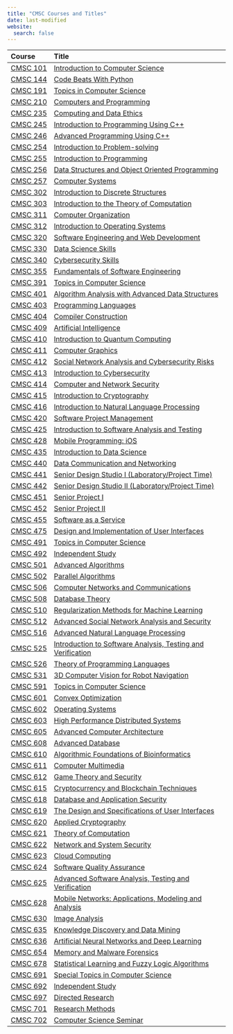 ```yaml
---
title: "CMSC Courses and Titles"
date: last-modified
website:
  search: false
---
```

Course                   Title
-----------------------  --------------------------------------------------------------------------
[CMSC 101](CMSC101.qmd)  [Introduction to Computer Science](CMSC101.qmd)
[CMSC 144](CMSC144.qmd)  [Code Beats With Python](CMSC144.qmd)
[CMSC 191](CMSC191.qmd)  [Topics in Computer Science](CMSC191.qmd)
[CMSC 210](CMSC210.qmd)  [Computers and Programming](CMSC210.qmd)
[CMSC 235](CMSC235.qmd)  [Computing and Data Ethics](CMSC235.qmd)
[CMSC 245](CMSC245.qmd)  [Introduction to Programming Using C++](CMSC245.qmd)
[CMSC 246](CMSC246.qmd)  [Advanced Programming Using C++](CMSC246.qmd)
[CMSC 254](CMSC254.qmd)  [Introduction to Problem-solving](CMSC254.qmd)
[CMSC 255](CMSC255.qmd)  [Introduction to Programming](CMSC255.qmd)
[CMSC 256](CMSC256.qmd)  [Data Structures and Object Oriented Programming](CMSC256.qmd)
[CMSC 257](CMSC257.qmd)  [Computer Systems](CMSC257.qmd)
[CMSC 302](CMSC302.qmd)  [Introduction to Discrete Structures](CMSC302.qmd)
[CMSC 303](CMSC303.qmd)  [Introduction to the Theory of Computation](CMSC303.qmd)
[CMSC 311](CMSC311.qmd)  [Computer Organization](CMSC311.qmd)
[CMSC 312](CMSC312.qmd)  [Introduction to Operating Systems](CMSC312.qmd)
[CMSC 320](CMSC320.qmd)  [Software Engineering and Web Development](CMSC320.qmd)
[CMSC 330](CMSC330.qmd)  [Data Science Skills](CMSC330.qmd)
[CMSC 340](CMSC340.qmd)  [Cybersecurity Skills](CMSC340.qmd)
[CMSC 355](CMSC355.qmd)  [Fundamentals of Software Engineering](CMSC355.qmd)
[CMSC 391](CMSC391.qmd)  [Topics in Computer Science](CMSC391.qmd)
[CMSC 401](CMSC401.qmd)  [Algorithm Analysis with Advanced Data Structures](CMSC401.qmd)
[CMSC 403](CMSC403.qmd)  [Programming Languages](CMSC403.qmd)
[CMSC 404](CMSC404.qmd)  [Compiler Construction](CMSC404.qmd)
[CMSC 409](CMSC409.qmd)  [Artificial Intelligence](CMSC409.qmd)
[CMSC 410](CMSC410.qmd)  [Introduction to Quantum Computing](CMSC410.qmd)
[CMSC 411](CMSC411.qmd)  [Computer Graphics](CMSC411.qmd)
[CMSC 412](CMSC412.qmd)  [Social Network Analysis and Cybersecurity Risks](CMSC412.qmd)
[CMSC 413](CMSC413.qmd)  [Introduction to Cybersecurity](CMSC413.qmd)
[CMSC 414](CMSC414.qmd)  [Computer and Network Security](CMSC414.qmd)
[CMSC 415](CMSC415.qmd)  [Introduction to Cryptography](CMSC415.qmd)
[CMSC 416](CMSC416.qmd)  [Introduction to Natural Language Processing](CMSC416.qmd)
[CMSC 420](CMSC420.qmd)  [Software Project Management](CMSC420.qmd)
[CMSC 425](CMSC425.qmd)  [Introduction to Software Analysis and Testing](CMSC425.qmd)
[CMSC 428](CMSC428.qmd)  [Mobile Programming: iOS](CMSC428.qmd)
[CMSC 435](CMSC435.qmd)  [Introduction to Data Science](CMSC435.qmd)
[CMSC 440](CMSC440.qmd)  [Data Communication and Networking](CMSC440.qmd)
[CMSC 441](CMSC441.qmd)  [Senior Design Studio I (Laboratory/Project Time)](CMSC441.qmd)
[CMSC 442](CMSC442.qmd)  [Senior Design Studio II (Laboratory/Project Time)](CMSC442.qmd)
[CMSC 451](CMSC451.qmd)  [Senior Project I](CMSC451.qmd)
[CMSC 452](CMSC452.qmd)  [Senior Project II](CMSC452.qmd)
[CMSC 455](CMSC455.qmd)  [Software as a Service](CMSC455.qmd)
[CMSC 475](CMSC475.qmd)  [Design and Implementation of User Interfaces](CMSC475.qmd)
[CMSC 491](CMSC491.qmd)  [Topics in Computer Science](CMSC491.qmd)
[CMSC 492](CMSC492.qmd)  [Independent Study](CMSC492.qmd)
[CMSC 501](CMSC501.qmd)  [Advanced Algorithms](CMSC501.qmd)
[CMSC 502](CMSC502.qmd)  [Parallel Algorithms](CMSC502.qmd)
[CMSC 506](CMSC506.qmd)  [Computer Networks and Communications](CMSC506.qmd)
[CMSC 508](CMSC508.qmd)  [Database Theory](CMSC508.qmd)
[CMSC 510](CMSC510.qmd)  [Regularization Methods for Machine Learning](CMSC510.qmd)
[CMSC 512](CMSC512.qmd)  [Advanced Social Network Analysis and Security](CMSC512.qmd)
[CMSC 516](CMSC516.qmd)  [Advanced Natural Language Processing](CMSC516.qmd)
[CMSC 525](CMSC525.qmd)  [Introduction to Software Analysis, Testing and Verification](CMSC525.qmd)
[CMSC 526](CMSC526.qmd)  [Theory of Programming Languages](CMSC526.qmd)
[CMSC 531](CMSC531.qmd)  [3D Computer Vision for Robot Navigation](CMSC531.qmd)
[CMSC 591](CMSC591.qmd)  [Topics in Computer Science](CMSC591.qmd)
[CMSC 601](CMSC601.qmd)  [Convex Optimization](CMSC601.qmd)
[CMSC 602](CMSC602.qmd)  [Operating Systems](CMSC602.qmd)
[CMSC 603](CMSC603.qmd)  [High Performance Distributed Systems](CMSC603.qmd)
[CMSC 605](CMSC605.qmd)  [Advanced Computer Architecture](CMSC605.qmd)
[CMSC 608](CMSC608.qmd)  [Advanced Database](CMSC608.qmd)
[CMSC 610](CMSC610.qmd)  [Algorithmic Foundations of Bioinformatics](CMSC610.qmd)
[CMSC 611](CMSC611.qmd)  [Computer Multimedia](CMSC611.qmd)
[CMSC 612](CMSC612.qmd)  [Game Theory and Security](CMSC612.qmd)
[CMSC 615](CMSC615.qmd)  [Cryptocurrency and Blockchain Techniques](CMSC615.qmd)
[CMSC 618](CMSC618.qmd)  [Database and Application Security](CMSC618.qmd)
[CMSC 619](CMSC619.qmd)  [The Design and Specifications of User Interfaces](CMSC619.qmd)
[CMSC 620](CMSC620.qmd)  [Applied Cryptography](CMSC620.qmd)
[CMSC 621](CMSC621.qmd)  [Theory of Computation](CMSC621.qmd)
[CMSC 622](CMSC622.qmd)  [Network and System Security](CMSC622.qmd)
[CMSC 623](CMSC623.qmd)  [Cloud Computing](CMSC623.qmd)
[CMSC 624](CMSC624.qmd)  [Software Quality Assurance](CMSC624.qmd)
[CMSC 625](CMSC625.qmd)  [Advanced Software Analysis, Testing and Verification](CMSC625.qmd)
[CMSC 628](CMSC628.qmd)  [Mobile Networks: Applications, Modeling and Analysis](CMSC628.qmd)
[CMSC 630](CMSC630.qmd)  [Image Analysis](CMSC630.qmd)
[CMSC 635](CMSC635.qmd)  [Knowledge Discovery and Data Mining](CMSC635.qmd)
[CMSC 636](CMSC636.qmd)  [Artificial Neural Networks and Deep Learning](CMSC636.qmd)
[CMSC 654](CMSC654.qmd)  [Memory and Malware Forensics](CMSC654.qmd)
[CMSC 678](CMSC678.qmd)  [Statistical Learning and Fuzzy Logic Algorithms](CMSC678.qmd)
[CMSC 691](CMSC691.qmd)  [Special Topics in Computer Science](CMSC691.qmd)
[CMSC 692](CMSC692.qmd)  [Independent Study](CMSC692.qmd)
[CMSC 697](CMSC697.qmd)  [Directed Research](CMSC697.qmd)
[CMSC 701](CMSC701.qmd)  [Research Methods](CMSC701.qmd)
[CMSC 702](CMSC702.qmd)  [Computer Science Seminar](CMSC702.qmd)